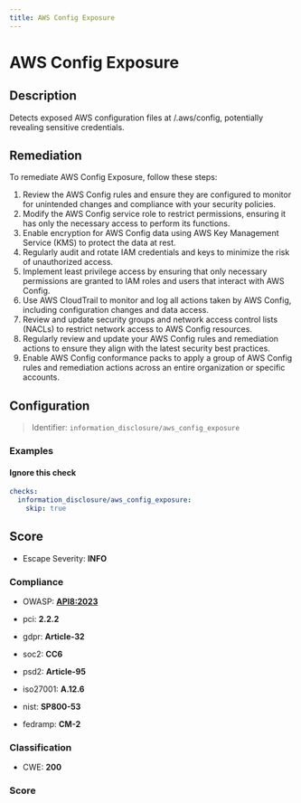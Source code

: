 ```yaml
---
title: AWS Config Exposure
---
```


# AWS Config Exposure

## Description

Detects exposed AWS configuration files at /.aws/config, potentially revealing sensitive credentials.

## Remediation

To remediate AWS Config Exposure, follow these steps:

1. Review the AWS Config rules and ensure they are configured to monitor for unintended changes and compliance with your security policies.
2. Modify the AWS Config service role to restrict permissions, ensuring it has only the necessary access to perform its functions.
3. Enable encryption for AWS Config data using AWS Key Management Service (KMS) to protect the data at rest.
4. Regularly audit and rotate IAM credentials and keys to minimize the risk of unauthorized access.
5. Implement least privilege access by ensuring that only necessary permissions are granted to IAM roles and users that interact with AWS Config.
6. Use AWS CloudTrail to monitor and log all actions taken by AWS Config, including configuration changes and data access.
7. Review and update security groups and network access control lists (NACLs) to restrict network access to AWS Config resources.
8. Regularly review and update your AWS Config rules and remediation actions to ensure they align with the latest security best practices.
9. Enable AWS Config conformance packs to apply a group of AWS Config rules and remediation actions across an entire organization or specific accounts.



## Configuration

> Identifier: `information_disclosure/aws_config_exposure`



### Examples



#### Ignore this check

```yaml
checks:
  information_disclosure/aws_config_exposure:
    skip: true
```




## Score

- Escape Severity: **<span className="info-severityom">INFO</span>**

### Compliance

- OWASP: **[API8:2023](https://github.com/OWASP/API-Security/blob/master/editions/2023/en/0xa8-security-misconfiguration.md)**

- pci: **2.2.2**
- gdpr: **Article-32**
- soc2: **CC6**
- psd2: **Article-95**
- iso27001: **A.12.6**
- nist: **SP800-53**
- fedramp: **CM-2**

### Classification

- CWE: **200**




### Score





